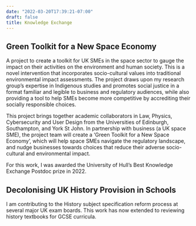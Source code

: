 ```yaml
---
date: "2022-03-20T17:39:21-07:00"
draft: false
title: Knowledge Exchange
---
```


## Green Toolkit for a New Space Economy
A project to create a toolkit for UK SMEs in the space sector to gauge the impact on their activities on the environment and human society. This is a novel intervention that incorporates socio-cultural values into traditional environmental impact assessments. The project draws upon my research group's expertise in Indigenous studies and promotes social justice in a format familiar and legible to business and regulatory audiences, while also providing a tool to help SMEs become more competitive by accrediting their socially responsible choices.

This project brings together academic collaborators in Law, Physics, Cybersecurity and User Design from the Universities of Edinburgh, Southampton, and York St John. In partnership with business (a UK space SME), the project team will create a 'Green Toolkit for a New Space Economy', which will help space SMEs navigate the regulatory landscape, and nudge businesses towards choices that reduce their adverse socio-cultural and environmental impact. 

For this work, I was awarded the University of Hull's Best Knowledge Exchange Postdoc prize in 2022.

## Decolonising UK History Provision in Schools 
I am contributing to the History subject specification reform process at several major UK exam boards. This work has now extended to reviewing history textbooks for GCSE curricula. 
